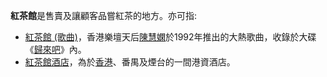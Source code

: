 '''紅茶館'''是售賣及讓顧客品嘗紅茶的地方。亦可指:
*[[紅茶館_(歌曲)|紅茶館 (歌曲)]]，香港樂壇天后[[陳慧嫻|陳慧嫻]]於1992年推出的大熱歌曲，收錄於大碟《[[歸來吧|歸來吧]]》內。
*[[紅茶館酒店|紅茶館酒店]]，為於[[香港|香港]]、番禺及煙台的一間港資酒店。

{{disambig|Cat=三字消歧义}}